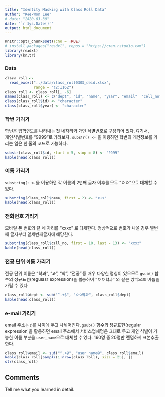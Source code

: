 ```yaml
---
title: "Identity Masking with Class Roll Data"
author: "Kee-Won Lee"
# date: "2020-03-30"
date: "`r Sys.Date()`"
output: html_document
---
```


```r
knitr::opts_chunk$set(echo = TRUE)
# install.packages("readxl", repos = "https://cran.rstudio.com")
library(readxl)
library(knitr)
```

### Data

```r
class_roll <- 
  read_excel("../data/class_roll0303_deid.xlsx", 
             range = "C2:I162")
class_roll <- class_roll[, -6]
names(class_roll) <- c("dept", "id", "name", "year", "email", "cell_no")
class(class_roll$id) <- "character"
class(class_roll$year) <- "character"
```

### 학번 가리기

학번은 입학연도를 나타내는 첫 네자리와 개인 식별번호로 구성되어 있다. 여기서,\
개인식별번호를 "9999"로 가려보자. `substr() <-` 을 이용하면 학번의 개인정보를 가리는 일은 한 줄의 코드로 가능하다.

```r
substr(class_roll$id, start = 5, stop = 8) <- "9999"
kable(head(class_roll))
```

### 이름 가리기

`substring() <-`을 이용하면 각 이름의 2번째 글자 이후를 모두 "ㅇㅇ"으로 대체할 수 있다.

```r
substring(class_roll$name, first = 2) <- "ㅇㅇ"
kable(head(class_roll))
```

### 전화번호 가리기

모바일 폰 번호의 끝 네 자리를 "xxxx" 로 대체한다. 정상적으로 번호가 나올 경우 열번째 글자부터 열세번째글자에 해당한다.

```r
substring(class_roll$cell_no, first = 10, last = 13) <- "xxxx"
kable(head(class_roll))
```

### 전공 단위 이름 가리기

전공 단위 이름은 "학과", "과", "학", "전공" 등 매우 다양한 명칭이 있으므로 `gsub()` 함수의 정규표현(regulasr expression)을 활용하여 "ㅇㅇ학과" 와 같은 방식으로 이름을 가릴 수 있다.

```r
class_roll$dept <- sub("^.+$", "ㅇㅇ학과", class_roll$dept)
kable(head(class_roll))
```

### e-mail 가리기

email 주소는 `@`를 사이에 두고 나뉘어진다. `gsub()` 함수와 정규표현(regular expression)을 활용하면 email 주소에서 서비스업체명은 그대로 두고 개인 식별이 가능한 이름 부분을 `user_name`으로 대체할 수 있다. 160명 중 20명만 랜덤하게 표본추출한다.

```r
class_roll$email <- sub("^.+@", "user_name@", class_roll$email)
kable(class_roll[sample(1:nrow(class_roll), size = 25), ])
str(class_roll)
```

<!--
```r
write.table(class_roll, 
            file ="../data/class_roll_masked.txt")
save.image("./class_roll_170303_data_masked.RData")
saveRDS(class_roll, "./class_roll_170303_masked.RDS")
```
-->

## Comments

Tell me what you learned in detail.
